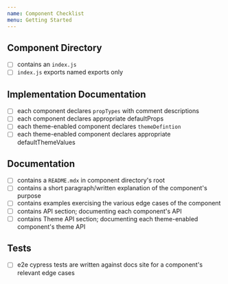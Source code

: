 ```yaml
---
name: Component Checklist
menu: Getting Started
---
```



## Component Directory

- [ ] contains an `index.js`
- [ ] `index.js` exports named exports only

## Implementation Documentation

- [ ] each component declares `propTypes` with comment descriptions
- [ ] each component declares appropriate defaultProps
- [ ] each theme-enabled component declares `themeDefintion`
- [ ] each theme-enabled component declares appropriate defaultThemeValues

## Documentation

- [ ] contains a `README.mdx` in component directory's root
- [ ] contains a short paragraph/written explanation of the component's purpose
- [ ] contains examples exercising the various edge cases of the component
- [ ] contains API section; documenting each component's API
- [ ] contains Theme API section; documenting each theme-enabled component's theme API

## Tests

- [ ] e2e cypress tests are written against docs site for a component's relevant edge cases
